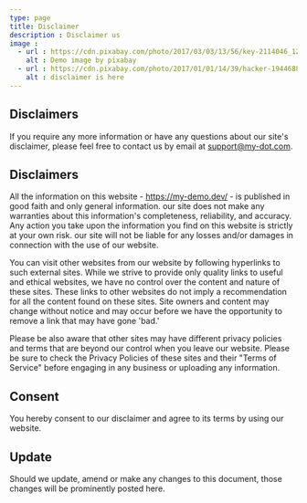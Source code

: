 ```yaml
---
type: page
title: Disclaimer
description : Disclaimer us
image :
  - url : https://cdn.pixabay.com/photo/2017/03/03/13/56/key-2114046_1280.jpg
    alt : Demo image by pixabay
  - url : https://cdn.pixabay.com/photo/2017/01/01/14/39/hacker-1944688_1280.jpg
    alt : disclaimer is here 
---
```

## Disclaimers
If you require any more information or have any questions about our site's disclaimer, please feel free to contact us by email at support@my-dot.com.

## Disclaimers
All the information on this website - https://my-demo.dev/ - is published in good faith and only general information. our site does not make any warranties about this information's completeness, reliability, and accuracy. Any action you take upon the information you find on this website is strictly at your own risk. our site will not be liable for any losses and/or damages in connection with the use of our website.

You can visit other websites from our website by following hyperlinks to such external sites. While we strive to provide only quality links to useful and ethical websites, we have no control over the content and nature of these sites. These links to other websites do not imply a recommendation for all the content found on these sites. Site owners and content may change without notice and may occur before we have the opportunity to remove a link that may have gone 'bad.'

Please be also aware that other sites may have different privacy policies and terms that are beyond our control when you leave our website. Please be sure to check the Privacy Policies of these sites and their "Terms of Service" before engaging in any business or uploading any information.

## Consent
You hereby consent to our disclaimer and agree to its terms by using our website.

## Update
Should we update, amend or make any changes to this document, those changes will be prominently posted here.
